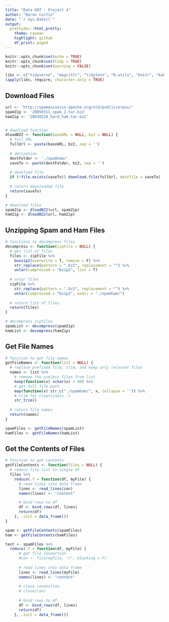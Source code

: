 ```yaml
---
title: "Data 607 - Project 4"
author: "Baron Curtin"
date: "`r Sys.Date()`"
output:
  prettydoc::html_pretty:
    theme: cayman
    highlight: github
    df_print: paged
---
```


```r
knitr::opts_chunk$set(echo = TRUE)
knitr::opts_chunk$set(tidy = TRUE)
knitr::opts_chunk$set(warning = FALSE)

libs <- c("tidyverse", "magrittr", "tidytext", "R.utils", "knitr", "kableExtra")
lapply(libs, require, character.only = TRUE)
```

## Download Files
```r
url <- 'http://spamassassin.apache.org/old/publiccorpus/'
spamZip <- '20050311_spam_2.tar.bz2'
hamZip <- '20030228_hard_ham.tar.bz2'


# download function
dloadBZ2 <- function(baseURL = NULL, bz2 = NULL) {
  # full URL
  fullUrl <- paste(baseURL, bz2, sep = '')
  
  # detination
  destFolder <- './spamham/'
  saveTo <- paste(destFolder, bz2, sep = '')
  
  # download file
  if (!file.exists(saveTo)) download.file(fullUrl, destfile = saveTo)
  
  # return downloaded file
  return(saveTo)
}

# download files
spamZip <- dloadBZ2(url, spamZip)
hamZip <- dloadBZ2(url, hamZip)
```


## Unzipping Spam and Ham Files
```r
# functions to decompress files
decompress <- function(zipFile = NULL) {
  # get list of files
  files <- zipFile %>%
    bunzip2(overwrite = T, remove = F) %>%
    str_replace(pattern = ".bz2", replacement = "") %>%
    untar(compressed = "bzip2", list = T)
  
  # untar files
  zipFile %>%
    str_replace(pattern = ".bz2", replacement = "") %>%
    untar(compressed = "bzip2", exdir = "./spamham/")
  
  # return list of files
  return(files)
}

# decompress zipfiles
spamList <- decompress(spamZip)
hamList <- decompress(hamZip)
```

## Get File Names
```r
# function to get file names
getFileNames <- function(list = NULL) {
  # replace prefixed file, trim, and keep only relevant files
  names <- list %>%
    # remove the useless files from list
    keep(function(x) nchar(x) > 40) %>%
    # get full file path
    map(function(x) str_c("./spamham/", x, collapse = '')) %>%
    # trim for cleanliness :)
    str_trim()
  
  # return file names
  return(names)
}

spamFiles <- getFileNames(spamList)
hamFiles <- getFileNames(hamList)
```

## Get the Contents of Files
```r
# function to get contents
getFileContents <- function(files = NULL) {
  # reduce file list to single df
  files %>%
    reduce(.f = function(df, myFile) {
      # read lines into data frame
      lines <- read_lines(con)
      names(lines) <- "content"

      # bind rows to df
      df <- bind_rows(df, lines)
      return(df)
    }, .init = data_frame())
}

spam <- getFileContents(spamFiles)
ham <- getFileContents(hamFiles)
```

```r
test <- spamFiles %>%
  reduce(.f = function(df, myFile) {
      # get file connection
      #con <- file(myFile, "r", blocking = F)
      
      # read lines into data frame
      lines <- read_lines(myFile)
      names(lines) <- "content"
      
      # close connection
      # close(con)
      
      # bind rows to df
      df <- bind_rows(df, lines)
      return(df)
    }, .init = data_frame())
```




